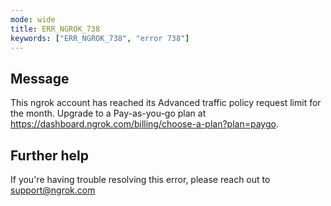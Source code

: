 ```yaml
---
mode: wide
title: ERR_NGROK_738
keywords: ["ERR_NGROK_738", "error 738"]
---
```


## Message

This ngrok account has reached its Advanced traffic policy request limit for the month. Upgrade to a Pay-as-you-go plan at https://dashboard.ngrok.com/billing/choose-a-plan?plan=paygo.

## Further help

If you're having trouble resolving this error, please reach out to [support@ngrok.com](mailto:support@ngrok.com?subject=Help%20with%20ERR_NGROK_738)
